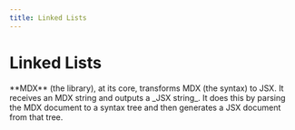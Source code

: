```yaml
---
title: Linked Lists
---
```



# Linked Lists

<Callout emoji="✅">
  **MDX** (the library), at its core, transforms MDX (the syntax) to JSX.
  It receives an MDX string and outputs a _JSX string_. It does this by parsing
  the MDX document to a syntax tree and then generates a JSX document from that tree. 
</Callout>
